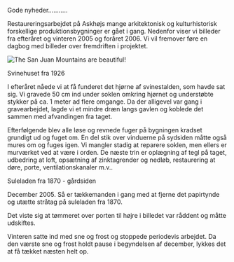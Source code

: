 Gode nyheder...........

Restaureringsarbejdet på Askhøjs mange arkitektonisk og kulturhistorisk forskellige produktionsbygninger er gået i gang. Nedenfor viser vi billeder fra efteråret og vinteren 2005 og foråret 2006. Vi vil fremover føre en dagbog med billeder over fremdriften i projektet.

![The San Juan Mountains are beautiful!](https://www.densidstegaard.dk/IMG_0015_4.JPG "San Juan Mountains")

Svinehuset fra 1926

I efteråret nåede vi at få funderet det hjørne af svinestalden, som havde sat sig. Vi gravede 50 cm ind under soklen omkring hjørnet og understøbte stykker på ca. 1 meter ad flere omgange. Da der alligevel var gang i gravearbejdet, lagde vi et mindre dræn langs gavlen og koblede det sammen med afvandingen fra taget.

Efterfølgende blev alle løse og revnede fuger på bygningen kradset grundigt ud og fuget om. En del stik over vinduerne på sydsiden måtte også mures om og fuges igen. Vi mangler stadig at reparere soklen, men ellers er murværket ved at være i orden. De næste trin er oplægning af tegl på taget, udbedring at loft, opsætning af zinktagrender og nedløb, restaurering at døre, porte, ventilationskanaler m.v..



Suleladen fra 1870 - gårdsiden

December 2005. Så er tækkemanden i gang med at fjerne det papirtynde og utætte stråtag på suleladen fra 1870.

Det viste sig at tømmeret over porten til højre i billedet var råddent og måtte udskiftes.

Vinteren satte ind med sne og frost og stoppede periodevis arbejdet. Da den værste sne og frost holdt pause i begyndelsen af december, lykkes det at få tækket næsten helt op.